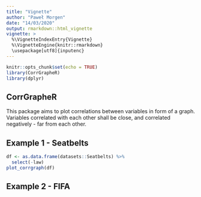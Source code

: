 ```yaml
---
title: "Vignette"
author: "Paweł Morgen"
date: "14/03/2020"
output: rmarkdown::html_vignette
vignette: >
  %\VignetteIndexEntry{Vignette}
  %\VignetteEngine{knitr::rmarkdown}
  \usepackage[utf8]{inputenc}
---
```


```r
knitr::opts_chunk$set(echo = TRUE)
library(CorrGrapheR)
library(dplyr)
```

## CorrGrapheR

This package aims to plot correlations between variables in form of a graph. Variables correlated with each other shall be close, and correlated negatively - far from each other.

## Example 1 - Seatbelts

```r
df <- as.data.frame(datasets::Seatbelts) %>%
  select(-law)
plot_corrgraph(df)
```

## Example 2 - FIFA


